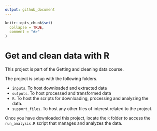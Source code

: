 ```yaml
---
output: github_document
---
```


<!-- README.md is generated from README.Rmd. Please edit that file -->

```r
knitr::opts_chunk$set(
  collapse = TRUE,
  comment = "#>"
)
```

# Get and clean data with R

<!-- badges: start -->
<!-- badges: end -->

This project is part of the Getting and cleaning data course.

The project is setup with the following folders.

- `inputs`. To host downloaded and extracted data 
- `outputs`. To host processed and transformed data 
- `R`. To host the scripts for downloading, processing and analyzing the data. 
- `support_files`. To host any other files of interest related to the project. 

Once you have downloaded this project, locate the `R` folder to access the `run_analysis.R` script that manages and analyzes the data.